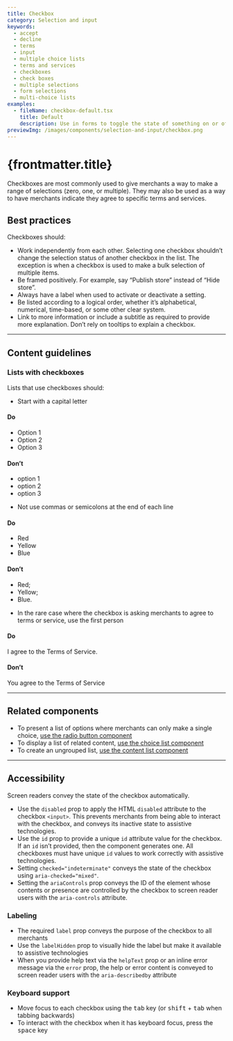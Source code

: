 ```yaml
---
title: Checkbox
category: Selection and input
keywords:
  - accept
  - decline
  - terms
  - input
  - multiple choice lists
  - terms and services
  - checkboxes
  - check boxes
  - multiple selections
  - form selections
  - multi-choice lists
examples:
  - fileName: checkbox-default.tsx
    title: Default
    description: Use in forms to toggle the state of something on or off. Default checkboxes can appear as selected and disabled, or unselected.
previewImg: /images/components/selection-and-input/checkbox.png
---
```


# {frontmatter.title}

<Lede>

Checkboxes are most commonly used to give merchants a way to make a range of selections (zero, one, or multiple). They may also be used as a way to have merchants indicate they agree to specific terms and services.

</Lede>

<Examples />

<Props componentName={frontmatter.title} />

## Best practices

Checkboxes should:

- Work independently from each other. Selecting one checkbox shouldn’t change the selection status of another checkbox in the list. The exception is when a checkbox is used to make a bulk selection of multiple items.
- Be framed positively. For example, say “Publish store” instead of “Hide store”.
- Always have a label when used to activate or deactivate a setting.
- Be listed according to a logical order, whether it’s alphabetical, numerical, time-based, or some other clear system.
- Link to more information or include a subtitle as required to provide more explanation. Don’t rely on tooltips to explain a checkbox.

---

## Content guidelines

### Lists with checkboxes

Lists that use checkboxes should:

- Start with a capital letter

<DoDont>

#### Do

- Option 1
- Option 2
- Option 3

#### Don’t

- option 1
- option 2
- option 3

</DoDont>

- Not use commas or semicolons at the end of each line

<DoDont>

#### Do

- Red
- Yellow
- Blue

#### Don’t

- Red;
- Yellow;
- Blue.

</DoDont>

- In the rare case where the checkbox is asking merchants to agree to terms or service, use the first person

<DoDont>

#### Do

I agree to the Terms of Service.

#### Don’t

You agree to the Terms of Service

</DoDont>

---

## Related components

- To present a list of options where merchants can only make a single choice, [use the radio button component](https://polaris.shopify.com/components/radio-button)
- To display a list of related content, [use the choice list component](https://polaris.shopify.com/components/choice-list)
- To create an ungrouped list, [use the content list component](https://polaris.shopify.com/components/lists/list)

---

## Accessibility

Screen readers convey the state of the checkbox automatically.

- Use the `disabled` prop to apply the HTML `disabled` attribute to the checkbox `<input>`. This prevents merchants from being able to interact with the checkbox, and conveys its inactive state to assistive technologies.
- Use the `id` prop to provide a unique `id` attribute value for the checkbox. If an `id` isn’t provided, then the component generates one. All checkboxes must have unique `id` values to work correctly with assistive technologies.
- Setting `checked="indeterminate"` conveys the state of the checkbox using `aria-checked="mixed"`.
- Setting the `ariaControls` prop conveys the ID of the element whose contents or presence are controlled by the checkbox to screen reader users with the `aria-controls` attribute.

### Labeling

- The required `label` prop conveys the purpose of the checkbox to all merchants
- Use the `labelHidden` prop to visually hide the label but make it available to assistive technologies
- When you provide help text via the `helpText` prop or an inline error message via the `error` prop, the help or error content is conveyed to screen reader users with the `aria-describedby` attribute

### Keyboard support

- Move focus to each checkbox using the <kbd>tab</kbd> key (or <kbd>shift</kbd> + <kbd>tab</kbd> when tabbing backwards)
- To interact with the checkbox when it has keyboard focus, press the <kbd>space</kbd> key
